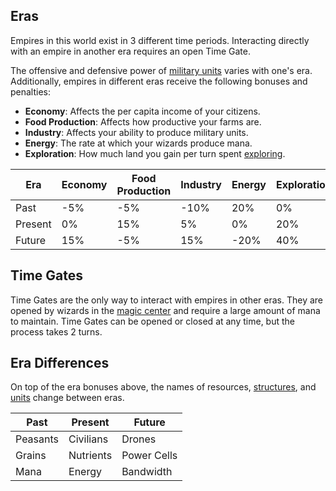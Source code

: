 ## Eras

Empires in this world exist in 3 different time periods. Interacting directly with an empire in another era requires an open Time Gate.

The offensive and defensive power of [military units](/Getting-Started/military-units) varies with one's era. Additionally, empires in different eras receive the following bonuses and penalties:

- **Economy**: Affects the per capita income of your citizens.
- **Food Production**: Affects how productive your farms are.
- **Industry**: Affects your ability to produce military units.
- **Energy**: The rate at which your wizards produce mana.
- **Exploration**: How much land you gain per turn spent [exploring](/explore).

| Era     | Economy | Food Production | Industry | Energy | Exploration |
| ------- | ------- | --------------- | -------- | ------ | ----------- |
| Past    | -5%     | -5%             | -10%     | 20%    | 0%          |
| Present | 0%      | 15%             | 5%       | 0%     | 20%         |
| Future  | 15%     | -5%             | 15%      | -20%   | 40%         |

## Time Gates

Time Gates are the only way to interact with empires in other eras. They are opened by wizards in the [magic center](/magic-center) and require a large amount of mana to maintain. Time Gates can be opened or closed at any time, but the process takes 2 turns.

## Era Differences

On top of the era bonuses above, the names of resources, [structures](/Getting-Started/structures), and [units](/Getting-Started/military-units) change between eras.

| Past     | Present   | Future      |
| -------- | --------- | ----------- |
| Peasants | Civilians | Drones      |
| Grains   | Nutrients | Power Cells |
| Mana     | Energy    | Bandwidth   |
